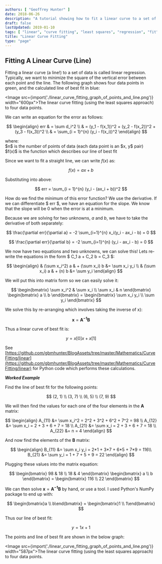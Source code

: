 ```yaml
---
authors: [ "Geoffrey Hunter" ]
date: 2018-06-26
description: "A tutorial showing how to fit a linear curve to a set of data."
draft: false
lastUpdated: 2019-01-10
tags: [ "linear", "curve fitting", "least squares", "regression", "fit", "matrix", "error" ]
title: "Linear Curve Fitting"
type: "page"
---
```



## Fitting A Linear Curve (Line)

Fitting a linear curve (a line!) to a set of data is called linear regression. Typically, we want to minimize the square of the vertical error between each point and the line. The following graph shows four data points in green, and the calculated line of best fit in blue:

<Image src={import('./linear_curve_fitting_graph_of_points_and_line.png')} width="600px">The linear curve fitting (using the least squares approach) to four data points.</Image>

We can write an equation for the error as follows:

$$
\begin{align}  
err & = \sum d_i^2 \\  
& = (y_1 - f(x_1))^2 + (y_2 - f(x_2))^2 + (y_3 - f(x_3))^2 \\  
& = \sum_{i = 1}^{n} (y_i - f(x_i))^2  
\end{align}
$$

<p className="centered">where:<br/>
$n$ is the number of points of data (each data point is an $x, y$ pair)<br/>
$f(x)$ is the function which describes our line of best fit<br/></p>

Since we want to fit a straight line, we can write $f(x)$ as:

$$ f(x) = ax + b $$

Substituting into above:

$$ err = \sum_{i = 1}^{n} (y_i - (ax_i + b))^2 $$

How do we find the minimum of this error function? We use the derivative. If we can differentiate $ err $, we have an equation for the slope. We know that the slope will be 0 when the error is at a minimum.

Because we are solving for two unknowns, $a$ and $b$, we have to take the derivative of both separately:

$$ \frac{\partial err}{\partial a} = -2 \sum_{i=1}^{n} x_i(y_i - ax_i - b) = 0 $$

$$ \frac{\partial err}{\partial b} = -2 \sum_{i=1}^{n} (y_i - ax_i - b) = 0 $$

We now have two equations and two unknowns, we can solve this! Lets re-write the equations in the form $ C_1 a + C_2 b = C_3 $:


$$
\begin{align}  
& (\sum x_i^2) a & + (\sum x_i) b &= \sum x_i y_i \\  
& (\sum x_i) a & + (n) b &= \sum y_i  
\end{align}
$$

We will put this into matrix form so we can easily solve it:

$$
\begin{bmatrix}
\sum x_i^2 & \sum x_i \\  
\sum x_i & n  
\end{bmatrix}   
\begin{bmatrix}  
a \\ b  
\end{bmatrix} =   
\begin{bmatrix}  
\sum x_i y_i \\  
\sum y_i  
\end{bmatrix}
$$

We solve this by re-arranging which involves taking the inverse of x):

$$ \mathbf{x} = \mathbf{A^{-1}} \mathbf{B} $$

Thus a linear curve of best fit is:

$$ y = x[0] x + x[1] $$

See [https://github.com/gbmhunter/BlogAssets/tree/master/Mathematics/CurveFitting/linear](https://github.com/gbmhunter/BlogAssets/tree/master/Mathematics/CurveFitting/linear) for Python code which performs these calculations.

**_Worked Example_**

Find the line of best fit for the following points:

$$ (2, 1) \\ (3, 7) \\ (6, 5) \\ (7, 9) $$

We will then find the values for each one of the four elements in the $\mathbf{A}$ matrix:


$$
\begin{align}   
A_{11} &= \sum x_i^2 = 2^2 + 3^2 + 6^2 + 7^2 = 98 \\  
A_{12} &= \sum x_i = 2 + 3 + 6 + 7 = 18 \\  
A_{21} &= \sum x_i = 2 + 3 + 6 + 7 = 18 \\  
A_{22} &= n = 4  
\end{align}
$$

And now find the elements of the $\mathbf{B}$ matrix:

$$
\begin{align}
B_{11} &= \sum x_i y_i = 2*1 + 3*7 + 6*5 + 7*9 = 116\\  
B_{21} &= \sum y_i = 1 + 7 + 5 + 9 = 22
\end{align}
$$

Plugging these values into the matrix equation:

$$
\begin{bmatrix}  
98 & 18 \\  
18 & 4  
\end{bmatrix}   
\begin{bmatrix}  
a \\ b  
\end{bmatrix} =   
\begin{bmatrix}  
116 \\  
22  
\end{bmatrix}
$$

We can then solve $\mathbf{x} = \mathbf{A^{-1}}\mathbf{B}$ by hand, or use a tool. I used Python's NumPy package to end up with:

$$ \begin{bmatrix}a \\ b\end{bmatrix} = \begin{bmatrix}1 \\ 1\end{bmatrix} $$

Thus our line of best fit:

$$ y = 1x + 1 $$

The points and line of best fit are shown in the below graph:

<Image src={import('./linear_curve_fitting_graph_of_points_and_line.png')} width="587px">The linear curve fitting (using the least squares approach) to four data points.</Image>
